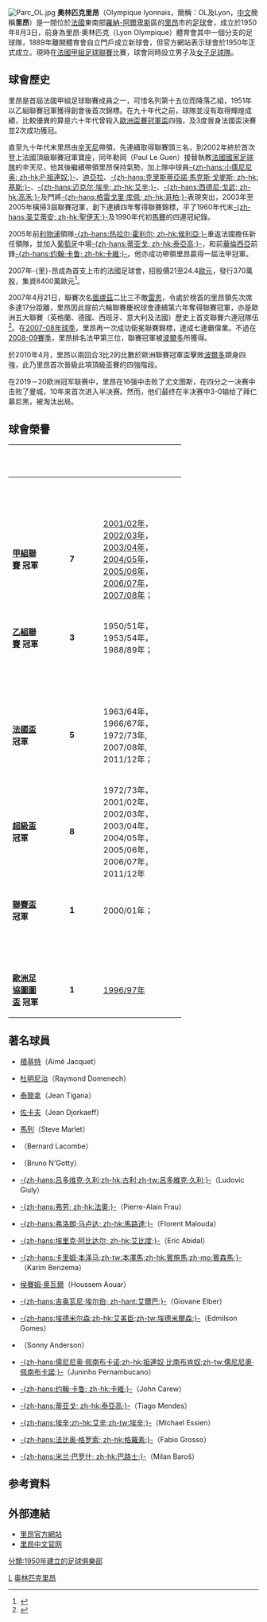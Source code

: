 {{更新|time=2016-08-05T08:41:42+00:00}}
{{noteTA
|G1=Football
|G2=uefa
|G3=法甲
|1=zh-hant:辛天尼; zh-cn:桑蒂尼; zh-tw:桑蒂尼;
|2=zh-hans:雅凯; zh-hk:積基特;
|3=zh-hans:多梅内克;zh-hk:杜明尼治;zh-tw:多梅尼克;
}}
{{Football club infobox
| clubname   = 里昂<br />{{lang|fr|''Lyon''}}
| image      = [[File:Olympique_Lyonnais.svg|180px]]
| fullname   = Olympique lyonnais
| nickname   = ''Les Gones''、''OL''
| founded    = 1950年
| ground     = [[盧米埃爾球場|盧米埃爾球場]]
| city       = [[法國|法國]]，[[里昂|里昂]]
| capacity   = 59,186
| owner      = Jean-Michel Aulas (80%)<br/>IDG Capital Partners (20%)
| chairman   = Jean-Michel Aulas
| manager    = {{le|魯迪·加西亞|Rudi Garcia}}
| league     = [[法國足球甲級聯賽|法國足球甲級聯賽]]
| season     = [[2021年至2022年法國足球甲級聯賽|2021–22]]
| position   = 法甲，第 8 位
| website    = http://www.olweb.fr
| pattern_la1 = _ol2021h
| pattern_b1 = _ol2021h
| pattern_ra1 = _ol2021h
| pattern_sh1 = _ol2021h
| pattern_so1 = _ol2021h
| leftarm1 = FFFFFF
| body1 = FFFFFF
| rightarm1 = FFFFFF
| shorts1 = FFFFFF
| socks1 = FFFFFF
| pattern_la2 = _ol2021a
| pattern_b2 = _ol2021a
| pattern_ra2 = _ol2021a
| pattern_sh2 = _adidaswhite
| pattern_so2 = _color_3_stripes_white
| leftarm2 = 222222
| body2 = 222222
| rightarm2 = 222222
| shorts2 = 222222
| socks2 = 222222
| pattern_la3 = 
| pattern_b3 = 
| pattern_ra3 = 
| pattern_sh3 = 
| pattern_so3 = 
| leftarm3 = 
| body3 = 
| rightarm3 = 
| shorts3 = 
| socks3 = 
}}
[[File:Parc_OL.jpg|thumb]]
'''奧林匹克里昂'''（Olympique lyonnais，簡稱：OL及Lyon，[[中文|中文]]簡稱'''里昂'''）是一間位於[[法國|法國]]東南部[[羅納-阿爾卑斯|羅納-阿爾卑斯]]區的[[里昂|里昂]]市的[[足球|足球]]會，成立於1950年8月3日，前身為里昂·奧林匹克（Lyon Olympique）體育會其中一個分支的足球隊，1889年離開體育會自立門戶成立新球會，但官方網站表示球會於1950年正式成立。現時在[[法甲|法國甲組足球聯賽]]比賽，球會同時設立男子及[[奥林匹克里昂_(女子足球隊)|女子足球隊]]。

== 球會歷史 ==
里昂是首屆法國甲組足球聯賽成員之一，可惜名列第十五位而降落乙組，1951年以乙組聯賽冠軍獲得創會後首次錦標。在九十年代之前，球隊並沒有取得輝煌成績，比較優異的算是六十年代曾殺入[[歐洲盃賽冠軍盃|歐洲盃賽冠軍盃]]四強，及3度晉身法國盃決賽並2次成功獲冠。

直至九十年代末里昂由[[積基斯·辛天尼|辛天尼]]帶領，先連續取得聯賽頭三名，到2002年終於首次登上法國頂級聯賽冠軍寶座，同年勒岡（Paul Le Guen）接替執教[[法國國家足球隊|法國國家足球隊]]的辛天尼，他其後繼續帶領里昂保持氣勢，加上隊中球員[[小儒尼尼奧|-{zh-hans:小儒尼尼奥; zh-hk:P·祖連奴;}-]]、[[穆罕穆德·迪亞拉|迪亞拉]]、[[克里斯蒂亞諾·馬克斯·戈麥斯|-{zh-hans:克里斯蒂亞諾·馬克斯·戈麥斯; zh-hk:基斯;}-]]、[[迈克尔·埃辛|-{zh-hans:迈克尔·埃辛; zh-hk:艾辛;}-]]、[[西德尼·戈武|-{zh-hans:西德尼·戈武; zh-hk:高禾;}-]]及門將[[格雷戈里·库佩|-{zh-hans:格雷戈里·库佩; zh-hk:哥柏;}-]]表現突出，2003年至2005年橫掃3屆聯賽冠軍，創下連續四年奪得聯賽錦標，平了1960年代末[[圣艾蒂安足球俱乐部|-{zh-hans:圣艾蒂安; zh-hk:聖伊天;}-]]及1990年代初[[馬賽足球俱樂部|馬賽]]的四連冠紀錄。

2005年前[[利物浦足球會|利物浦]]領隊[[热拉尔·烏利耶|-{zh-hans:热拉尔·霍利尔; zh-hk:侯利亞;}-]]重返法國擔任新任領隊，並加入[[葡萄牙|葡萄牙]]中場[[蒂亚戈·门德斯|-{zh-hans:蒂亚戈; zh-hk:泰亞高;}-]]，和前[[華倫西亞足球會|華倫西亞]]前鋒[[约翰·卡鲁|-{zh-hans:约翰·卡鲁; zh-hk:卡維;}-]]。他亦成功帶領里昂贏得一屆法甲冠軍。

2007年-{里}-昂成為首支上市的法國足球會，招股價21至24.4[[歐元|歐元]]，發行370萬股，集資8400萬歐元<ref>{{Cite web |url=http://soccernet.espn.go.com/news/story?id=404733&cc=4716 |title=里昂招股集資8400萬歐元 |access-date=2007-01-27 |archive-date=2009-08-04 |archive-url=https://web.archive.org/web/20090804004240/http://soccernet.espn.go.com/news/story?id=404733&cc=4716 |dead-url=no }}</ref>。

2007年4月21日，聯賽次名[[圖盧茲足球會|圖盧茲]]二比三不敵[[雷恩足球會|雷恩]]，令處於榜首的里昂領先次席多達17分距離，里昂因此提前六輪聯賽慶祝球會連續第六年奪得聯賽冠軍，亦是歐洲五大聯賽（英格蘭、德國、西班牙、意大利及法國）歷史上首支聯賽六連冠隊伍<ref>{{Cite web |url=http://soccernet.espn.go.com/news/story?id=423966&cc=5739 |title=里昂連續第六年奪得法甲聯賽冠軍 |access-date=2007-04-22 |archive-date=2009-08-04 |archive-url=https://web.archive.org/web/20090804004240/http://soccernet.espn.go.com/news/story?id=423966&cc=5739 |dead-url=no }}</ref>。在[[2007年至2008年法國足球甲級聯賽|2007-08年球季]]，里昂再一次成功衛冕聯賽錦標，達成七連霸偉業。不過在[[2008年至2009年法國足球甲級聯賽|2008-09賽季]]，里昂排名法甲第三位，聯賽冠軍被[[波爾多足球俱樂部|波爾多]]所獲得。

於2010年4月，里昂以兩回合3比2的比數於歐洲聯賽冠軍盃擊敗[[波爾多足球俱樂部|波爾多]]躋身四強，此乃里昂首次晉級此項頂級盃賽的四強階段。

在2019－20欧洲冠军联赛中，里昂在16强中击败了尤文图斯，在四分之一决赛中击败了曼城，10年来首次进入半决赛。然而，他们最终在半决赛中3-0输给了拜仁慕尼黑，被淘汰出局。

== 球會榮譽 ==
{| style="margin-left:15px; border:1px solid #b8860B"         width=60% 
|- bgcolor=#ed4336
!width=20%|<font color="white"> '''榮譽'''
!width=5%|<font color="white"> '''次數'''
!width=45%|<font color="white"> '''年度'''
|- bgcolor=000066
!colspan=3 | <font color="white">'''本   土   聯   賽'''
|- bgcolor=#FFF0F5 
|'''[[法甲|甲組聯賽]] 冠軍'''
|align=center|'''7'''
| [[2001年至2002年法國足球甲級聯賽|2001/02年]]，[[2002年至2003年法國足球甲級聯賽|2002/03年]]，[[2003年至2004年法國足球甲級聯賽|2003/04年]]，[[2004年至2005年法國足球甲級聯賽|2004/05年]]，[[2005年至2006年法國足球甲級聯賽|2005/06年]]，[[2006年至2007年法國足球甲級聯賽|2006/07年]]，[[2007年至2008年法國足球甲級聯賽|2007/08年]]；
|- bgcolor=#FFF0F5 
|'''[[法乙|乙組聯賽]] 冠軍'''
|align=center|'''3'''
| 1950/51年，1953/54年，1988/89年；
|- bgcolor=000066
!colspan=3 | <font color="white">'''本   土   盃   賽'''
|- bgcolor=#FFF0F5 
|'''[[法國盃|法國盃]] 冠軍'''
|align=center|'''5'''
| 1963/64年，1966/67年，1972/73年, 2007/08年, 2011/12年；
|- bgcolor=#FFF0F5 
|'''[[法國超級盃|超級盃]] 冠軍'''
|align=center|'''8'''
| 1972/73年，2001/02年，2002/03年，2003/04年，2004/05年，2005/06年，2006/07年，2011/12年
|- bgcolor=#FFF0F5
|'''[[法國聯賽盃|聯賽盃]] 冠軍'''
|align=center|'''1'''
| 2000/01年；
|- bgcolor=000066
!colspan=3 | <font color="white">'''歐 洲 賽 事'''
|- bgcolor=#FFF0F5
|'''[[歐洲足協圖圖盃|歐洲足協圖圖盃]] 冠軍'''
|align=center|'''1'''
| [[1997年歐洲足協圖圖盃|1996/97年]]
|}

== 著名球員 ==
{{col-begin}}
{{col-3}}
* {{flagicon|France}} [[艾梅·雅凯|積基特]]（Aimé Jacquet）
* {{flagicon|France}} [[杜明尼治|杜明尼治]]（Raymond Domenech）
* {{flagicon|France}} [[讓·蒂加納|泰簡拿]]（Jean Tigana）
* {{flagicon|France}} [[尤里·德約卡夫|佐卡夫]]（Jean Djorkaeff）
* {{flagicon|France}} [[馬列_(法國足球員)|馬列]]（Steve Marlet）
* {{flagicon|France}} {{tsl|en|Bernard Lacombe|拉孔布}}（Bernard Lacombe）
* {{flagicon|France}} {{tsl|en|Bruno N'Gotty||-{zh-hans:布鲁诺·恩戈蒂; zh-hk:拉葛迪;}-}}（Bruno N'Gotty）
{{col-3}}
* {{flagicon|France}} [[吕多维克·久利|-{zh-hans:吕多维克·久利;zh-hk:古利;zh-tw:呂多維克·久利;}-]]（Ludovic Giuly）
* {{flagicon|France}} [[弗劳|-{zh-hans:弗劳; zh-hk:法奧;}-]]（Pierre-Alain Frau）
* {{flagicon|France}} [[弗洛倫特·馬盧達|-{zh-hans:弗洛朗·马卢达; zh-hk:馬路達;}-]]（Florent Malouda）
* {{flagicon|France}} [[埃里克·阿比达尔|-{zh-hans:埃里克·阿比达尔; zh-hk:艾比度;}-]]（Eric Abidal）
* {{flagicon|France}} [[卡里姆·本泽马|-{zh-hans:卡里姆·本泽马;zh-tw:本澤馬;zh-hk:賓施馬;zh-mo:賓森馬;}-]]（Karim Benzema）
* {{flagicon|France}} [[侯賽姆·奧瓦爾|侯賽姆·奧瓦爾]]（Houssem Aouar）
* {{flagicon|Brazil}} [[吉奧瓦尼·埃爾伯|-{zh-hans:吉奥瓦尼·埃尔伯; zh-hant:艾爾巴;}-]]（Giovane Elber）
* {{flagicon|Brazil}} [[埃德米爾森|-{zh-hans:埃德米尔森;zh-hk:艾美臣;zh-tw:埃德米爾森;}-]]（Edmilson Gomes）
{{col-3}}
* {{flagicon|Brazil}} {{tsl|en|Sonny Anderson|桑尼·安達臣}}（Sonny Anderson）
* {{flagicon|Brazil}} [[祖連奴·比南布肯奴|-{zh-hans:儒尼尼奥·佩南布卡诺;zh-hk:祖連奴·比南布肯奴;zh-tw:儒尼尼奧·佩南布卡諾;}-]]（Juninho Pernambucano）
* {{flagicon|Norway}} [[约翰·卡鲁|-{zh-hans:约翰·卡鲁; zh-hk:卡維;}-]]（John Carew）
* {{flagicon|Portugal}} [[蒂亚戈·门德斯|-{zh-hans:蒂亚戈; zh-hk:泰亞高;}-]]（Tiago Mendes）
* {{flagicon|Ghana}} [[艾辛|-{zh-hans:埃辛;zh-hk:艾辛;zh-tw:埃辛;}-]]（Michael Essien）
* {{flagicon|Italy}} [[法比奥·格罗索|-{zh-hans:法比奥·格罗索; zh-hk:格羅素;}-]]（Fabio Grosso）
* {{flagicon|Czech Republic}} [[米兰·巴罗什|-{zh-hans:米兰·巴罗什; zh-hk:巴路士;}-]]（Milan Baroš）
{{col-end}}

== 参考資料 ==
<div class="references-small">
<references />
</div>

== 外部連結 ==
* [http://www.olweb.fr/ 里昂官方網站]{{Wayback|url=http://www.olweb.fr/ |date=20081114035449 }}{{fr}}{{en}} 
* [https://web.archive.org/web/20140725051224/http://www.ol.titan24.com/ 里昂中文官网]

{{欧洲足联国际托托杯冠军}}
{{里昂球員名單}}
{{法國甲組足球聯賽參賽球隊}}
{{歐洲足球會協會創會會員}}

{{Authority control}}
[[Category:法國足球俱樂部|L]]
[[Category:奥林匹克里昂|]]
[[分類:1950年建立的足球俱樂部|分類:1950年建立的足球俱樂部]]